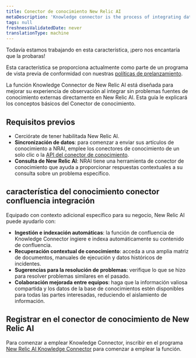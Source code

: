 ```yaml
---
title: Conector de conocimiento New Relic AI
metaDescription: 'Knowledge connector is the process of integrating data from various sources to create a unified view of information. This unified view can be used to improve decision-making, automate processes, and enhance customer experiences.'
tags: null
freshnessValidatedDate: never
translationType: machine
---
```


<Callout title="avance">
  Todavía estamos trabajando en esta característica, ¡pero nos encantaría que la probaras!

  Esta característica se proporciona actualmente como parte de un programa de vista previa de conformidad con nuestras [políticas de prelanzamiento](/docs/licenses/license-information/referenced-policies/new-relic-pre-release-policy).
</Callout>

La función Knowledge Connector de New Relic AI está diseñada para mejorar su experiencia de observación al integrar sin problemas fuentes de conocimiento externas directamente en New Relic AI. Esta guía le explicará los conceptos básicos del Conector de conocimiento.

## Requisitos previos

* Cerciórate de tener habilitada New Relic AI.
* **Sincronización de datos**: para comenzar a enviar sus artículos de conocimiento a NRAI, emplee los conectores de conocimiento de un solo clic o la [API del conector de conocimiento](/docs/apis/nerdgraph/examples/nerdgraph-rag).
* **Consulta de New Relic AI**: NRAI tiene una herramienta de conector de conocimiento que ayuda a proporcionar respuestas contextuales a su consulta sobre un problema específico.

## característica del conocimiento conector confluencia integración

Equipado con contexto adicional específico para su negocio, New Relic AI puede ayudarlo con:

* **Ingestión e indexación automáticas**: la función de confluencia de Knowledge Connector ingiere e indexa automáticamente su contenido de confluencia.
* **Recuperación contextual de conocimiento**: acceda a una amplia matriz de documentos, manuales de ejecución y datos históricos de incidentes.
* **Sugerencias para la resolución de problemas**: verifique lo que se hizo para resolver problemas similares en el pasado.
* **Colaboración mejorada entre equipos**: haga que la información valiosa compartida y los datos de la base de conocimientos estén disponibles para todas las partes interesadas, reduciendo el aislamiento de información.

## Registrar en el conector de conocimiento de New Relic AI

Para comenzar a emplear Knowledge Connector, inscribir en el programa [New Relic AI Knowledge Connector](https://docs.google.com/forms/d/e/1FAIpQLScLXUDRmg9_T0XlJy0ddiXog6J3SRI_kJY6G3LlvTdAyjyc9Q/viewform?usp=sharing) para comenzar a emplear la función.